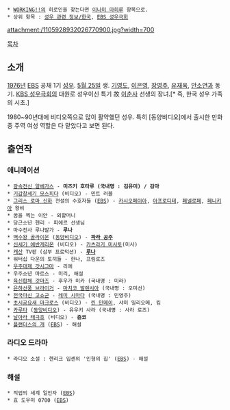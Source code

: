  * [[WORKING!!]]의 히로인을 찾는다면 [[이나미 마히루]] 항목으로.
 * 상위 항목 : [[성우 관련 정보/한국]], [[EBS 성우극회]]

attachment:/1105928932026770900.jpg?width=700

[[목차]]
== 소개 ==
[[1976년]] [[EBS]] 공채 1기 [[성우]]. [[5월 25일]] 생. [[기영도]], [[이은영]], [[장영주]], [[유재옥]], [[안소연]]과 동기. [[KBS 성우극회]]의 대원로 성우이신 특기 故 [[이춘사]] 선생의 장녀.[* 즉, 한국 성우 가족의 시초.]

1980~90년대에 비디오쪽으로 많이 활약했던 성우. 특히 [동양비디오]에서 출시한 만화 중 주역 여성 역할은 다 맡았다고 보면 된다.

== 출연작 ==
=== 애니메이션 ===
 * [[광속전신 알베가스]] - '''미즈키 호타루 (국내명 : 김유미) / 감마'''
 * [[기갑창세기 모스피다]] (비디오) - 민트 러블
 * [[그리스 로마 신화]] 전설의 수호자들 ([[EBS]]) - [[카시오페이아]], [[아프로디테]], [[페넬로페]], [[페니키아]] 왕비
 * 꿈을 찍는 이안 - 외할머니
 * 당근소년 헨리 - 피에르 선생님
 * 마수전사 루나발가 - '''루나'''
 * [[백수왕 골라이온]] ([[동양비디오]]) - '''[[파라 공주]]'''
 * [[신세기 에반게리온]] (비디오) - [[카츠라기 미사토]](미사)
 * [[신조인간 캐산|캐산]] TV판 (삼부 프로덕션) - '''[[루나]]'''
 * 워터십 다운의 토끼들 - 한나, 프림로즈
 * [[우주대제 갓시그마]] - 리에
 * 우주소년 마르스 - 미리, 해설
 * [[육신합체 갓마즈]] - 후우가 미카 (국내명 : 미라)
 * [[은하선풍 브라이거]] - [[마치코 발렌시아]] (국내명 : 오미선)
 * [[전국마신 고쇼군]] - [[레미 시마다]] (국내명 : 민영주)
 * [[초시공요새 마크로스]] (비디오) - [[린 민메이]], 샤미 밀리오메, 킴
 * [[초수기신 단쿠가|카루타]] ([[동양비디오]]) - 유우키 사라 (국내명 : 사라 로즈)
 * [[타임보칸 시리즈|날아라 태극호]] (비디오) - '''쥰코'''
 * [[플랜더스의 개]] ([[EBS]]) - 해설

=== 라디오 드라마 ===
 * 라디오 소설 : 헨리크 입센의 '인형의 집' ([[EBS]]) - 해설

=== 해설 ===
 * 직업의 세계 일인자 ([[EBS]])
 * 효 도우미 0700 ([[EBS]])
